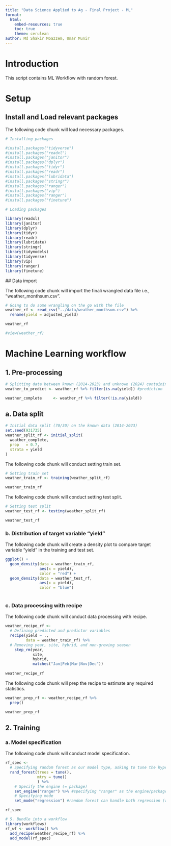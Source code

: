 ```yaml
---
title: "Data Science Applied to Ag - Final Project - ML"
format:
  html:
    embed-resources: true
    toc: true
    theme: cerulean
author: Md Shakir Moazzem, Umar Munir
---
```

# Introduction  

This script contains ML Workflow with random forest. 

# Setup  
## Install and Load relevant packages  

The following code chunk will load necessary packages.

```r

# Installing packages

#install.packages("tidyverse")
#install.packages("readxl")
#install.packages("janitor")
#install.packages("dplyr")
#install.packages("tidyr")
#install.packages("readr")
#install.packages("lubridata")
#install.packages("stringr")
#install.packages("ranger") 
#install.packages("vip")
#install.packages("ranger")
#install.packages("finetune")

# Loading packages 

library(readxl) 
library(janitor) 
library(dplyr) 
library(tidyr) 
library(readr) 
library(lubridate)
library(stringr)
library(tidymodels)
library(tidyverse) 
library(vip)
library(ranger)
library(finetune)

```
 
 
 ## Data import

The following code chunk will import the finali wrangled  data file i.e., "weather_monthsum.csv".

```r
# Going to do some wrangling on the go with the file
weather_rf <- read_csv("../data/weather_monthsum.csv") %>%
  rename(yield = adjusted_yield) 

weather_rf

#view(weather_rf)


```
 
 
# Machine Learning workflow  

## 1. Pre-processing  

```r
# Splitting data between known (2014-2023) and unknown (2024) containing  NA as yield values for future prediction
weather_to_predict <- weather_rf %>% filter(is.na(yield)) #prediction

weather_complete     <- weather_rf %>% filter(!is.na(yield))
```

## a. Data split  


```r
# Initial data split (70/30) on the known data (2014-2023)
set.seed(931735)
weather_split_rf <- initial_split(
  weather_complete,
  prop   = 0.7,
  strata = yield
)

```



The following code chunk will conduct setting train set.

```r
# Setting train set 
weather_train_rf <- training(weather_split_rf)

weather_train_rf
```

The following code chunk will conduct setting test split.


```r
# Setting test split
weather_test_rf <- testing(weather_split_rf)

weather_test_rf
```

 
 
### b. Distribution of target variable "yield"

The following code chunk will create a density plot to compare target variable "yield" in the training and test set.

```r
ggplot() +
  geom_density(data = weather_train_rf, 
               aes(x = yield),
               color = "red") +
  geom_density(data = weather_test_rf, 
               aes(x = yield),
               color = "blue") 
  
```


### c. Data processing with recipe

The following code chunk will conduct data processing with recipe.

```r
weather_recipe_rf <-
  # Defining predicted and predictor variables
  recipe(yield ~ .,
         data = weather_train_rf) %>%
  # Removing year, site, hybrid, and non-growing season  
    step_rm(year, 
            site, 
            hybrid,
            matches("Jan|Feb|Mar|Nov|Dec")) 
  
weather_recipe_rf
```


The following code chunk will prep the recipe to estimate any required statistics.

```r

weather_prep_rf <- weather_recipe_rf %>%
  prep()

weather_prep_rf
```

 
## 2. Training

### a. Model specification

The following code chunk will conduct model specification.
  
```r

rf_spec <- 
  # Specifying random forest as our model type, asking to tune the hyperparameters
  rand_forest(trees = tune(),
              mtry = tune() 
              ) %>%
    # Specify the engine (= package)
    set_engine("ranger") %>% #specifying "ranger" as the engine/package to run random forest 
    # Specifying mode  
    set_mode("regression") #random forest can handle both regression (when y is numerical) and classification (when y is categorical) #Here, we are specifying "set_mode("regression")" because our y variable is numerical [continuous]

rf_spec

```

```r
# 5. Bundle into a workflow
library(workflows)
rf_wf <- workflow() %>%
  add_recipe(weather_recipe_rf) %>%
  add_model(rf_spec)
```

 
 
 
 
 
 
 
 
 
 
 
 
 
 
 
 
 
 
 
 
 
